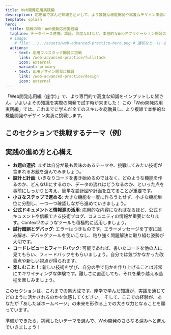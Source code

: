 ```yaml
---
title: Web開発応用実践編
description: 応用編で学んだ知識を活かして、より複雑な機能開発や高度なデザイン実装に挑戦します。
template: splash
hero:
  title: 挑戦の時！Web開発応用実践編
  tagline: データベース連携、認証、高度なUIなど、本格的なWebアプリケーション開発の醍醐味を味わおう。
  # image:
    # file: ../../assets/web-advanced-practice-hero.png # 適切なヒーロー画像を後で設定
  actions:
    - text: 応用フルスタック開発に挑戦
      link: /web-advanced-practice/fullstack
      icon: external
      variant: primary
    - text: 応用デザイン開発に挑戦
      link: /web-advanced-practice/design
      icon: external
---
```



「Web開発応用編（座学）」で、より専門的で高度な知識をインプットした皆さん、いよいよその知識を実際の開発で試す時が来ました！
この「Web開発応用実践編」では、これまでに学んだ全てのスキルを総動員し、より複雑で本格的な機能開発やデザイン実装に挑戦します。

## このセクションで挑戦するテーマ（例）

<CardGrid>
  <LinkCard title="応用フルスタック開発" href="/web-advanced-practice/fullstack" description="認証機能と連携したユーザーごとのデータ管理（例: 自分だけのTodoリスト、お気に入り機能）、リレーションを含む複雑なデータ操作、より実践的なAPI設計などを体験します。" />
  <LinkCard title="応用デザイン開発" href="/web-advanced-practice/design" description="Tailwind CSSの高度なカスタマイズ、インタラクティブなアニメーションの実装、アクセシビリティを考慮したUIデザイン、デザインシステムに基づいたコンポーネント設計などに挑戦します。" />
</CardGrid>

## 実践の進め方と心構え

-   **お題の選択**: まずは自分が最も興味のあるテーマや、挑戦してみたい技術が含まれるお題を選んでみましょう。
-   **設計と計画**: いきなりコードを書き始めるのではなく、どのような機能を作るのか、どんなUIにするのか、データの流れはどうなるのか、といった点を事前にしっかりと考え、簡単な設計図や計画を立てることが重要です。
-   **小さなステップで進める**: 大きな機能を一度に作ろうとせず、小さな機能単位に分割し、一つ一つ確認しながら進めていきましょう。
-   **公式ドキュメントと情報源の活用**: 応用的な内容になればなるほど、公式ドキュメントや信頼できる技術ブログ、コミュニティの情報が重要になります。Context7のようなツールも積極的に活用しましょう。
-   **試行錯誤とデバッグ**: エラーはつきものです。エラーメッセージを丁寧に読み解き、デバッグツールを使いこなし、粘り強く問題解決に取り組む姿勢が大切です。
-   **コードレビューとフィードバック**: 可能であれば、書いたコードを他の人に見てもらい、フィードバックをもらいましょう。自分では気づかなかった改善点や新しい視点が得られます。
-   **楽しむこと！**: 新しい技術を学び、自分の手で何かを作り上げることは非常にエキサイティングな体験です。難しさに直面しても、それを乗り越える過程を楽しみましょう。

<Aside type="tip">
このセクションは、これまでの集大成です。座学で学んだ知識が、実践を通じてどのように活かされるのかを体感してください。
そして、ここでの経験が、あなたが「あしたぼホームページ」の未来を形作る上での大きな力となることを願っています。
</Aside>

準備ができたら、挑戦したいテーマを選んで、Web開発のさらなる深みへと進んでいきましょう！

